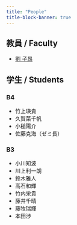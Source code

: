 ```yaml
---
title: "People"
title-block-banner: true
---
```


## 教員 / Faculty


- [劉 子昂](https://zi-ang-liu.github.io)

## 学生 / Students

### B4

- 竹上瑛貴
- 久賀菜千帆
- 小槌陽介
- 佐藤克海（ゼミ長）

### B3

- 小川知波
- 川上利一朗
- 鈴木雅人
- 高石和輝
- 竹内栄貴
- 藤井千晴
- 藤牧瑞輝
- 本田渉